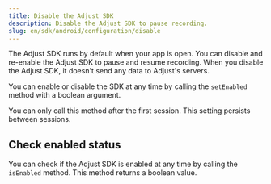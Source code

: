 ```yaml
---
title: Disable the Adjust SDK
description: Disable the Adjust SDK to pause recording.
slug: en/sdk/android/configuration/disable
---
```



The Adjust SDK runs by default when your app is open. You can disable and re-enable the Adjust SDK to pause and resume recording. When you disable the Adjust SDK, it doesn't send any data to Adjust's servers.

You can enable or disable the SDK at any time by calling the `setEnabled` method with a boolean argument.

<Callout type="important">

You can only call this method after the first session. This setting persists between sessions.

</Callout>

<SetEnabled />

## Check enabled status

You can check if the Adjust SDK is enabled at any time by calling the `isEnabled` method. This method returns a boolean value.

<IsEnabled />
